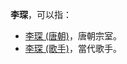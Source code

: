 '''李琛'''，可以指：
* [[李琛_(唐朝)|李琛 (唐朝)]]，唐朝宗室。
* [[李琛_(歌手)|李琛 (歌手)]]，當代歌手。
{{disambig|Chen琛|Cat=二字李姓人名消歧義}}